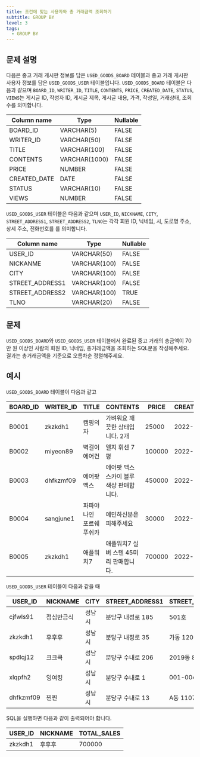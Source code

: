 ```yaml
---
title: 조건에 맞는 사용자와 총 거래금액 조회하기
subtitle: GROUP BY
level: 3
tags:
  - GROUP BY
---
```


## 문제 설명

다음은 중고 거래 게시판 정보를 담은 `USED_GOODS_BOARD` 테이블과 중고 거래 게시판 사용자 정보를 담은 `USED_GOODS_USER` 테이블입니다. `USED_GOODS_BOARD` 테이블은 다음과 같으며 `BOARD_ID`, `WRITER_ID`, `TITLE`, `CONTENTS`, `PRICE`, `CREATED_DATE`, `STATUS`, `VIEWS`는 게시글 ID, 작성자 ID, 게시글 제목, 게시글 내용, 가격, 작성일, 거래상태, 조회수를 의미합니다.

| Column name  | Type          | Nullable |
| ------------ | ------------- | -------- |
| BOARD_ID     | VARCHAR(5)    | FALSE    |
| WRITER_ID    | VARCHAR(50)   | FALSE    |
| TITLE        | VARCHAR(100)  | FALSE    |
| CONTENTS     | VARCHAR(1000) | FALSE    |
| PRICE        | NUMBER        | FALSE    |
| CREATED_DATE | DATE          | FALSE    |
| STATUS       | VARCHAR(10)   | FALSE    |
| VIEWS        | NUMBER        | FALSE    |

`USED_GOODS_USER` 테이블은 다음과 같으며 `USER_ID`, `NICKNAME`, `CITY`, `STREET_ADDRESS1`, `STREET_ADDRESS2`, `TLNO`는 각각 회원 ID, 닉네임, 시, 도로명 주소, 상세 주소, 전화번호를 를 의미합니다.

| Column name     | Type         | Nullable |
| --------------- | ------------ | -------- |
| USER_ID         | VARCHAR(50)  | FALSE    |
| NICKANME        | VARCHAR(100) | FALSE    |
| CITY            | VARCHAR(100) | FALSE    |
| STREET_ADDRESS1 | VARCHAR(100) | FALSE    |
| STREET_ADDRESS2 | VARCHAR(100) | TRUE     |
| TLNO            | VARCHAR(20)  | FALSE    |

## 문제

`USED_GOODS_BOARD`와 `USED_GOODS_USER` 테이블에서 완료된 중고 거래의 총금액이 70만 원 이상인 사람의 회원 ID, 닉네임, 총거래금액을 조회하는 SQL문을 작성해주세요. 결과는 총거래금액을 기준으로 오름차순 정렬해주세요.

## 예시

`USED_GOODS_BOARD` 테이블이 다음과 같고

| BOARD_ID | WRITER_ID | TITLE                    | CONTENTS                                 | PRICE  | CREATED_DATE | STATUS | VIEWS |
| -------- | --------- | ------------------------ | ---------------------------------------- | ------ | ------------ | ------ | ----- |
| B0001    | zkzkdh1   | 캠핑의자                 | 가벼워요 깨끗한 상태입니다. 2개          | 25000  | 2022-11-29   | SALE   | 34    |
| B0002    | miyeon89  | 벽걸이 에어컨            | 엘지 휘센 7평                            | 100000 | 2022-11-29   | SALE   | 55    |
| B0003    | dhfkzmf09 | 에어팟 맥스              | 에어팟 맥스 스카이 블루 색상 판매합니다. | 450000 | 2022-11-26   | DONE   | 67    |
| B0004    | sangjune1 | 파파야나인 포르쉐 푸쉬카 | 예민하신분은 피해주세요                  | 30000  | 2022-11-30   | DONE   | 78    |
| B0005    | zkzkdh1   | 애플워치7                | 애플워치7 실버 스텐 45미리 판매합니다.   | 700000 | 2022-11-30   | DONE   | 99    |

`USED_GOODS_USER` 테이블이 다음과 같을 때

| USER_ID   | NICKNAME   | CITY   | STREET_ADDRESS1   | STREET_ADDRESS2 | TLNO        |
| --------- | ---------- | ------ | ----------------- | --------------- | ----------- |
| cjfwls91  | 점심만금식 | 성남시 | 분당구 내정로 185 | 501호           | 01036344964 |
| zkzkdh1   | 후후후     | 성남시 | 분당구 내정로 35  | 가동 1202호     | 01032777543 |
| spdlqj12  | 크크큭     | 성남시 | 분당구 수내로 206 | 2019동 801호    | 01087234922 |
| xlqpfh2   | 잉여킹     | 성남시 | 분당구 수내로 1   | 001-004         | 01064534911 |
| dhfkzmf09 | 찐찐       | 성남시 | 분당구 수내로 13  | A동 1107호      | 01053422914 |

SQL을 실행하면 다음과 같이 출력되어야 합니다.

| USER_ID | NICKNAME | TOTAL_SALES |
| ------- | -------- | ----------- |
| zkzkdh1 | 후후후   | 700000      |
